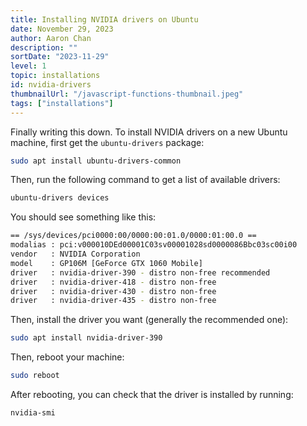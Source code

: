 ```yaml
---
title: Installing NVIDIA drivers on Ubuntu
date: November 29, 2023
author: Aaron Chan
description: ""
sortDate: "2023-11-29"
level: 1
topic: installations
id: nvidia-drivers
thumbnailUrl: "/javascript-functions-thumbnail.jpeg"
tags: ["installations"]
---
```


Finally writing this down. To install NVIDIA drivers on a new Ubuntu machine, first get the `ubuntu-drivers` package:
<br />
```bash
sudo apt install ubuntu-drivers-common
```

Then, run the following command to get a list of available drivers:
<br />
```bash
ubuntu-drivers devices
```

You should see something like this:
<br />
```bash
== /sys/devices/pci0000:00/0000:00:01.0/0000:01:00.0 ==
modalias : pci:v000010DEd00001C03sv00001028sd0000086Bbc03sc00i00
vendor   : NVIDIA Corporation
model    : GP106M [GeForce GTX 1060 Mobile]
driver   : nvidia-driver-390 - distro non-free recommended
driver   : nvidia-driver-418 - distro non-free
driver   : nvidia-driver-430 - distro non-free
driver   : nvidia-driver-435 - distro non-free
```

Then, install the driver you want (generally the recommended one):

```bash
sudo apt install nvidia-driver-390
```

Then, reboot your machine:

```bash
sudo reboot
```

After rebooting, you can check that the driver is installed by running:

```bash
nvidia-smi
```
